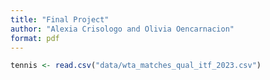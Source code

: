 ```yaml
---
title: "Final Project"
author: "Alexia Crisologo and Olivia Oencarnacion"
format: pdf
---
```


```r
tennis <- read.csv("data/wta_matches_qual_itf_2023.csv")
```

